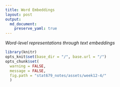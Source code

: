 ```yaml
---
title: Word Embeddings
layout: post
output: 
  md_document:
    preserve_yaml: true
---
```


_Word-level representations through text embeddings_

```r
library(knitr)
opts_knit$set(base_dir = "/", base.url = "/")
opts_chunk$set(
  warning = FALSE, 
  message = FALSE,
  fig.path = "stat679_notes/assets/week12-4/"
  )
```

